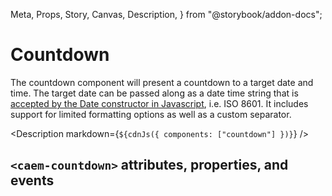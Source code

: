   Meta,
  Props,
  Story,
  Canvas,
  Description,
} from "@storybook/addon-docs";

<Meta title="Countdown" />

# Countdown
The countdown component will present a countdown to a target date and time. The target
date can be passed along as a date time string that is
[accepted by the Date constructor in Javascript](https://developer.mozilla.org/en-US/docs/Web/JavaScript/Reference/Global_Objects/Date#date_time_string_format),
i.e. ISO 8601. It includes support for limited formatting options as well as a
custom separator.

<Canvas withToolbar>
  <Story id="components-countdown--default" height="100px" />
</Canvas>

<Description markdown={`${cdnJs({ components: ["countdown"] })}`} />

## `<caem-countdown>` attributes, properties, and events
<Props of="caem-countdown" />
